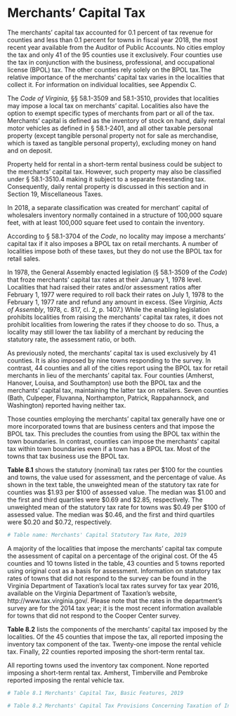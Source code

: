 # Merchants' Capital Tax

The merchants’ capital tax accounted for 0.1 percent of tax revenue for counties and less than 0.1 percent for towns in fiscal year 2018, the most recent year available from the Auditor of Public Accounts. No cities employ the tax and only 41 of the 95 counties use it exclusively. Four counties use the tax in conjunction with the business, professional, and occupational license (BPOL) tax. The other counties rely solely on the BPOL tax.The relative importance of the merchants’ capital tax varies in the localities that collect it. For information on individual localities, see Appendix C.

The *Code of Virginia*, §§ 58.1-3509 and 58.1-3510, provides that localities may impose a local tax on merchants’ capital. Localities also have the option to exempt specific types of merchants from part or all of the tax. Merchants’ capital is defined as the inventory of stock on hand, daily rental motor vehicles as defined in § 58.1-2401, and all other taxable personal property (except tangible personal property not for sale as merchandise, which is taxed as tangible personal property), excluding money on hand and on deposit.

Property held for rental in a short-term rental business could be subject to the merchants’ capital tax. However, such property may also be classified under § 58.1-3510.4 making it subject to a separate freestanding tax. Consequently, daily rental property is discussed in this section and in Section 19, Miscellaneous Taxes. 

In 2018, a separate classification was created for merchant’ capital of wholesalers inventory normally contained in a structure of 100,000 square feet, with at least 100,000 square feet used to contain the inventory. 

According to § 58.1-3704 of the *Code*, no locality may impose a merchants’ capital tax if it also imposes a BPOL tax on retail merchants. A number of localities impose both of these taxes, but they do not use the BPOL tax for retail sales. 

In 1978, the General Assembly enacted legislation (§ 58.1-3509 of the *Code*) that froze merchants’ capital tax rates at their January 1, 1978 level. Localities that had raised their rates and/or assessment ratios after February 1, 1977 were required to roll back their rates on July 1, 1978 to the February 1, 1977 rate and refund any amount in excess. (See *Virginia, Acts of Assembly*, 1978, c. 817, cl. 2, p. 1407.) While the enabling legislation prohibits localities from raising the merchants’ capital tax rates, it does not prohibit localities from lowering the rates if they choose to do so. Thus, a locality may still lower the tax liability of a merchant by reducing the statutory rate, the assessment ratio, or both.

As previously noted, the merchants’ capital tax is used exclusively by 41 counties. It is also imposed by nine towns responding to the survey. In contrast, 44 counties and all of the cities report using the BPOL tax for retail merchants in lieu of the merchants’ capital tax. Four counties (Amherst, Hanover, Louisa, and Southampton) use both the BPOL tax and the merchants’ capital tax, maintaining the latter tax on retailers. Seven counties (Bath, Culpeper, Fluvanna, Northampton, Patrick, Rappahannock, and Washington) reported having neither tax.

Those counties employing the merchants’ capital tax generally have one or more incorporated towns that are business centers and that impose the BPOL tax. This precludes the counties from using the BPOL tax within the town boundaries. In contrast, counties can impose the merchants’ capital tax within town boundaries even if a town has a BPOL tax. Most of the towns that tax business use the BPOL tax.

**Table 8.1** shows the statutory (nominal) tax rates per \$100 for the counties and towns, the value used for assessment, and the percentage of value. As shown in the text table, the unweighted mean of the statutory tax rate for counties was \$1.93 per \$100 of assessed value. The median was \$1.00 and the first and third quartiles were \$0.69 and \$2.85, respectively. The unweighted mean of the statutory tax rate for towns was \$0.49 per \$100 of assessed value. The median was \$0.46, and the first and third quartiles were \$0.20 and \$0.72, respectively. 

```r
# Table name: Merchants' Capital Statutory Tax Rate, 2019
```

A majority of the localities that impose the merchants’ capital tax compute the assessment of capital on a percentage of the original cost. Of the 45 counties and 10 towns listed in the table, 43 counties and 5 towns reported using original cost as a basis for assessment. Information on statutory tax rates of towns that did not respond to the survey can be found in the Virginia Department of Taxation’s local tax rates survey for tax year 2016, available on the Virginia Department of Taxation’s website, http://www.tax.virginia.gov/. Please note that the rates in the department’s survey are for the 2014 tax year; it is the most recent information available for towns that did not respond to the Cooper Center survey. 

**Table 8.2** lists the components of the merchants’ capital tax imposed by the localities. Of the 45 counties that impose the tax, all reported imposing the inventory tax component of the tax. Twenty-one impose the rental vehicle tax. Finally, 22 counties reported imposing the short-term rental tax.

All reporting towns used the inventory tax component. None reported imposing a short-term rental tax. Amherst, Timberville and Pembroke reported imposing the rental vehicle tax.

```r
# Table 8.1 Merchants' Capital Tax, Basic Features, 2019

# Table 8.2 Merchants' Capital Tax Provisions Concerning Taxation of Inventories, Rental Vehicles, and Short-Term Rentals, 2019
```
